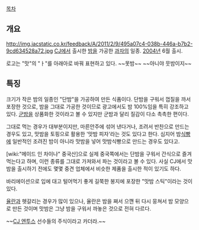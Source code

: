 [[목차]]

== 개요 ==
http://img.iacstatic.co.kr/feedback/A/2011/2/9/495a07c4-038b-446a-b7b2-9cd634528a72.jpg
[[CJ]]에서 출시한 [[밤]]을 가공한 [[과자]]의 일종. [[2004년]] 6월 출시.

로고는 "맛"의 "ㅏ"를 아래아로 바꿔 표현하고 있다. ~~못밤~~ ~~아니야 뭇밤이지~~

== 특징 ==
크기가 작은 밤의 일종인 "단밤"을 가공하여 만든 식품이다. 단밤을 구워서 껍질을 까서 포장한 것으로, 밤을 그대로 가공한 것이므로 광고에서도 밤 100%임을 특히 강조하고 있다. [[군밤]]을 상품화한 것이라고 볼 수 있지만 군밤과 달리 질감이 다소 촉촉한 편이다.

그대로 먹는 경우가 대부분이지만, 마른안주에 섞어 낸다거나, 조려서 반찬으로 만드는 경우도 있고, 맛밤을 토핑으로 활용한 '맛밤 피자'라는 것도 있다고 한다. 심지어 밤[[식빵]]에 일반적인 조려진 밤이 아니라 맛밤을 넣어 맛밤식빵으로 만드는 경우도 있다고.

[wiki:"메이드 인 차이나" 중국산]으로 실제 중국쪽에서는 단밤을 구워서 간식으로 즐겨 먹는다고 하며, 이런 종류를 그대로 가져와서 파는 것이라고 볼 수 있다. 사실 CJ에서 맛밤을 출시하기 전에도 몇몇 중견 업체에서 비슷한 제품을 출시한 적이 있기도 하다.

바리에이션으로 입에 대고 털어먹기 좋게 길쭉한 봉지에 포장한 "맛밤 스틱"이라는 것이 있다. 

[[율란]]과 헷갈리는 경우가 많이 있으나, 율란은 밤을 쪄서 으깬 뒤 다시 뭉쳐서 밤 모양으로 만든 것이며 맛밤은 그냥 밤을 구워서 까놓은 것으로 전혀 다르다.

~~[[CJ 엔투스]] 선수들의 주식이라고 카더라.~~
